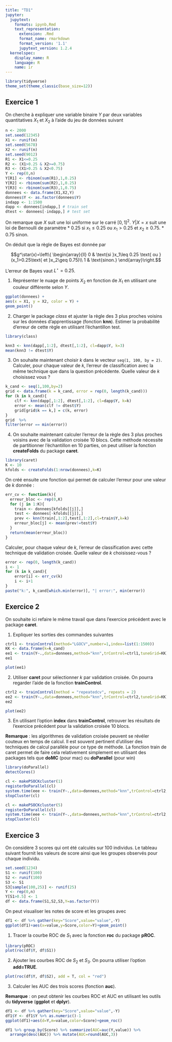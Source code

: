 ```yaml
---
title: "TD1"
jupyter:
  jupytext:
    formats: ipynb,Rmd
    text_representation:
      extension: .Rmd
      format_name: rmarkdown
      format_version: '1.1'
      jupytext_version: 1.2.4
  kernelspec:
    display_name: R
    language: R
    name: ir
---
```


```r
library(tidyverse)
theme_set(theme_classic(base_size=12))
```


## Exercice 1

On cherche à expliquer une variable binaire $Y$ par deux variables quantitatives $X_1$ et $X_2$ à l'aide du jeu de données suivant

```r
n <- 2000
set.seed(12345)
X1 <- runif(n)
set.seed(5678)
X2 <- runif(n)
set.seed(9012)
R1 <- X1<=0.25
R2 <- (X1>0.25 & X2>=0.75)
R3 <- (X1>0.25 & X2<0.75)
Y <- rep(0,n)
Y[R1] <- rbinom(sum(R1),1,0.25)
Y[R2] <- rbinom(sum(R2),1,0.25)
Y[R3] <- rbinom(sum(R3),1,0.75)
donnees <- data.frame(X1,X2,Y)
donnees$Y <- as.factor(donnees$Y)
indapp <- 1:1500
dapp <- donnees[indapp,] # train set
dtest <- donnees[-indapp,] # test set
```

On remarque que $X$ suit une loi uniforme sur le carré $[0,1]^2$. $Y|X=x$ suit une loi de Bernoulli de paramètre
  * 0.25 si $x_1\leq 0.25$ ou $x_1>0.25$ et $x_2\geq 0.75$.
  * 0.75 sinon.
  
On déduit que la règle de Bayes est donnée par 

$$g^\star(x)=\left\{
\begin{array}{ll}
0 & \text{si }x_1\leq 0.25 \text{ ou }(x_1>0.25\text{ et }x_2\geq 0.75)\\
1 & \text{sinon.}
\end{array}\right.$$

L'erreur de Bayes vaut $L^\star=0.25$.

1. Représenter le nuage de points $X_2$ en fonction de $X_1$ en utilisant une couleur différente selon $Y$.

```r
ggplot(donnees) +
aes(x = X1, y = X2, color = Y) +
geom_point()
```

2. Charger le package *class* et ajuster la règle des 3 plus proches voisins sur les données d'apprentissage (fonction **knn**). Estimer la probabilité d'erreur de cette règle en utilisant l'échantillon test.
```r
library(class)
```

```r
knn3 <- knn(dapp[,1:2], dtest[,1:2], cl=dapp$Y, k=3)
mean(knn3 != dtest$Y)
```

3. On souhaite maintenant choisir $k$ dans le vecteur `seq(1, 100, by = 2)`.  
Calculer, pour chaque valeur de 𝑘, l'erreur de classification avec la même technique que dans la question précédente. Quelle valeur de 𝑘 choisissez vous ?
```r
k_cand <- seq(1,100,by=2)
grid <- data.frame(k = k_cand, error = rep(0, length(k_cand)))
for (k in k_cand){
    clf <- knn(dapp[,1:2], dtest[,1:2], cl=dapp$Y, k=k)
    error <- mean(clf != dtest$Y)
    grid[grid$k == k,] = c(k, error)    
}
grid  %>% 
filter(error == min(error))
```
4. On souhaite maintenant calculer l'erreur de la règle des 3 plus proches voisins avec de la validation croisée 10 blocs. Cette méthode nécessite de partitionner l'échantillon en 10 parties, on peut utiliser la fonction **createFolds** du package **caret**.

```r
library(caret)
K <- 10
kfolds <- createFolds(1:nrow(donnees),k=K)
```

On créé ensuite une fonction qui permet de calculer l'erreur pour une valeur de $k$ donnée :

```r
err_cv <- function(k){
  erreur_bloc <- rep(0,K)
  for (j in 1:K){
    train <- donnees[kfolds[[j]],]
    test <- donnees[-kfolds[[j]],]
    prev <- knn(train[,1:2],test[,1:2],cl=train$Y,k=k)
    erreur_bloc[j] <- mean(prev!=test$Y)
  }
  return(mean(erreur_bloc))
}

```

Calculer, pour chaque valeur de $k$, l'erreur de classification avec cette technique de validation croisée. Quelle valeur de $k$ choisissez-vous ?

```r
error <- rep(0, length(k_cand))
i <- 1
for (k in k_cand){
    error[i] <- err_cv(k)
    i <- i+1
}
paste("k:", k_cand[which.min(error)], "| error:", min(error))
```

## Exercice 2

On souhaite ici refaire le même travail que dans l'exercice précédent avec le package **caret**.

1. Expliquer les sorties des commandes suivantes
```r
ctrl1 <- trainControl(method="LGOCV",number=1,index=list(1:1500))
KK <- data.frame(k=k_cand)
ee1 <- train(Y~.,data=donnees,method="knn",trControl=ctrl1,tuneGrid=KK)
ee1
```


```r
plot(ee1)
```

2. Utiliser **caret** pour sélectionner $k$ par validation croisée. On pourra regarder l'aide de la fonction **trainControl**.

```r
ctrl2 <- trainControl(method = "repeatedcv", repeats = 2)
ee2 <- train(Y~.,data=donnees,method="knn",trControl=ctrl2,tuneGrid=KK)
ee2
```

```r
plot(ee2)
```

3. En utilisant l'option **index** dans **trainControl**, retrouver les résultats de l'exercice précédent pour la validation croisée 10 blocs.



**Remarque** : les algorithmes de validation croisée peuvent se révéler couteux en temps de calcul. Il est souvent pertinent d'utiliser des techniques de calcul parallèle pour ce type de méthode. La fonction train de caret permet de faire cela relativement simplement en utilisant des packages tels que **doMC** (pour mac) ou **doParallel** (pour win)

```r
library(doParallel)
detectCores()
```

```r
cl <- makePSOCKcluster(1)
registerDoParallel(cl)
system.time(eee <- train(Y~.,data=donnees,method="knn",trControl=ctrl2,tuneGrid=KK))
stopCluster(cl)
```


```r
cl <- makePSOCKcluster(5)
registerDoParallel(cl)
system.time(eee <- train(Y~.,data=donnees,method="knn",trControl=ctrl2,tuneGrid=KK))
stopCluster(cl)
```


## Exercice 3

On considère 3 scores qui ont été calculés sur 100 individus. Le tableau suivant fournit les valeurs de score ainsi que les groupes observés pour chaque individu.

```r
set.seed(1234)
S1 <- runif(100)
S2 <- runif(100)
S3 <- S1
S3[sample(100,25)] <- runif(25)
Y <- rep(0,n)
Y[S1>0.5] <- 1
df <- data.frame(S1,S2,S3,Y=as.factor(Y))
```

On peut visualiser les notes de score et les groupes avec

```r
df1 <- df %>% gather(key="Score",value="value",-Y)
ggplot(df1)+aes(x=value,y=Score,color=Y)+geom_point()
```

1. Tracer la courbe ROC de $S_1$ avec la fonction **roc** du package **pROC**.

```r
library(pROC)
plot(roc(df$Y, df$S1))
```

2. Ajouter les courbes ROC de $S_2$ et $S_3$. On pourra utiliser l'option **add=TRUE**.

```r
plot(roc(df$Y, df$S2), add = T, col = "red")
```

3. Calculer les AUC des trois scores (fonction **auc**).


**Remarque** : on peut obtenir les courbes ROC et AUC en utilisant les outils du **tidyverse** (**ggplot** et **dplyr**).

```r
df1 <- df %>% gather(key="Score",value="value",-Y)
df1$Y <- df1$Y %>% as.numeric()-1
ggplot(df1)+aes(d=Y,m=value,color=Score)+geom_roc()
```


```r
df1 %>% group_by(Score) %>% summarize(AUC=auc(Y,value)) %>%
  arrange(desc(AUC)) %>% mutate(AUC=round(AUC,3))
```
